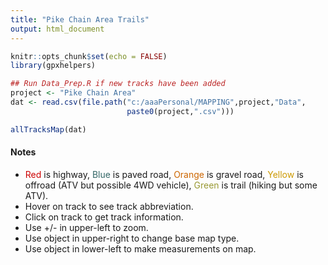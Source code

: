 ```yaml
---
title: "Pike Chain Area Trails"
output: html_document
---
```


```r
knitr::opts_chunk$set(echo = FALSE)
library(gpxhelpers)

## Run Data_Prep.R if new tracks have been added
project <- "Pike Chain Area"
dat <- read.csv(file.path("c:/aaaPersonal/MAPPING",project,"Data",
                          paste0(project,".csv")))
```

```r
allTracksMap(dat)
```

#### Notes

* <span style="color: #CC0000">Red</span> is highway, <span style="color: #336666">Blue</span> is paved road, <span style="color: #CC6600">Orange</span> is gravel road, <span style="color: #CC9900">Yellow</span> is offroad (ATV but possible 4WD vehicle), <span style="color: #999933">Green</span> is trail (hiking but some ATV).
* Hover on track to see track abbreviation.
* Click on track to get track information.
* Use +/- in upper-left to zoom.
* Use object in upper-right to change base map type.
* Use object in lower-left to make measurements on map.
